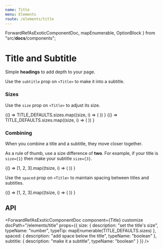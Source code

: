 ```yaml
---
name: Title
menu: Elements
route: /elements/title
---
```



  ForwardRefAsExoticComponentDoc,
  mapEnumerable,
  OptionBlock
} from "src/__docs__/components";

# Title and Subtitle

Simple **headings** to add depth to your page.

Use the `subtitle` prop on `<Title>` to make it into a subtitle.

<Playground>
  <Title>Title</Title>
  <Title subtitle>Title</Title>
</Playground>

### Sizes

Use the `size` prop on `<Title>` to adjust its size.

<Playground>
  {() =>
    TITLE_DEFAULTS.sizes.map((size, i) => (
      <OptionBlock props={{ size }} index={i} key={i}>
        <Title size={size}>
          Title {size} {size === 3 ? "(default size)" : null}
        </Title>
      </OptionBlock>
    ))
  }
</Playground>

<Playground>
  {() =>
    TITLE_DEFAULTS.sizes.map((size, i) => (
      <OptionBlock props={{ size }} index={i} key={i}>
        <Title subtitle size={size}>
          Subtitle {size} {size === 5 ? "(default size)" : null}
        </Title>
      </OptionBlock>
    ))
  }
</Playground>

### Combining

When you combine a title and a subtitle, they move closer together.

As a rule of thumb, use a size difference of **two**. For example, if your title is `size={1}` then make your subtitle `size={3}`.

<Playground>
  {() =>
    [1, 2, 3].map((tsize, i) => (
      <OptionBlock
        props={{ "title.size": tsize, "subtitle.size": tsize + 2 }}
        index={i}
        key={i}
      >
        <Title size={tsize}>Title {tsize}</Title>
        <Title size={tsize + 2} subtitle>
          Subtitle {tsize + 2}
        </Title>
      </OptionBlock>
    ))
  }
</Playground>

Use the `spaced` prop on `<Title>` to maintain spacing between titles and subtitles.

<Playground>
  {() =>
    [1, 2, 3].map((tsize, i) => (
      <OptionBlock
        props={{ "title.size": tsize, "subtitle.size": tsize + 2 }}
        index={i}
        key={i}
      >
        <Title size={tsize} spaced>
          Title {tsize}
        </Title>
        <Title size={tsize + 2} subtitle>
          Subtitle {tsize + 2}
        </Title>
      </OptionBlock>
    ))
  }
</Playground>

## API

<ForwardRefAsExoticComponentDoc
  component={Title}
  customize
  docPath="/elements/title"
  props={{
    size: {
      description: "set the title's size",
      typeName: "number",
      typeTip: mapEnumerable(TITLE_DEFAULTS.sizes)
    },
    spaced: {
      description: "add space below the title",
      typeName: "boolean"
    },
    subtitle: {
      description: "make it a subtitle",
      typeName: "boolean"
    }
  }}
/>

